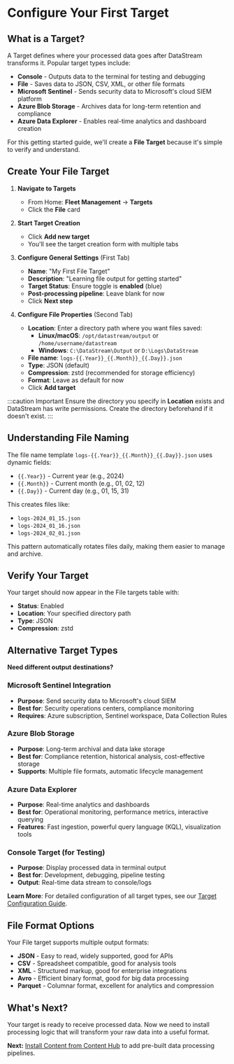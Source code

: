 # Configure Your First Target

## What is a Target?

A Target defines where your processed data goes after DataStream transforms it. Popular target types include:

- **Console** - Outputs data to the terminal for testing and debugging
- **File** - Saves data to JSON, CSV, XML, or other file formats
- **Microsoft Sentinel** - Sends security data to Microsoft's cloud SIEM platform
- **Azure Blob Storage** - Archives data for long-term retention and compliance
- **Azure Data Explorer** - Enables real-time analytics and dashboard creation

For this getting started guide, we'll create a **File Target** because it's simple to verify and understand.

## Create Your File Target

1. **Navigate to Targets**
   - From Home: **Fleet Management** → **Targets**
   - Click the **File** card

2. **Start Target Creation**
   - Click **Add new target**
   - You'll see the target creation form with multiple tabs

3. **Configure General Settings** (First Tab)
   - **Name**: "My First File Target"
   - **Description**: "Learning file output for getting started"
   - **Target Status**: Ensure toggle is **enabled** (blue)
   - **Post-processing pipeline**: Leave blank for now
   - Click **Next step**

4. **Configure File Properties** (Second Tab)
   - **Location**: Enter a directory path where you want files saved:
     - **Linux/macOS**: `/opt/datastream/output` or `/home/username/datastream`
     - **Windows**: `C:\DataStream\Output` or `D:\Logs\DataStream`
   - **File name**: `logs-{{.Year}}_{{.Month}}_{{.Day}}.json`
   - **Type**: JSON (default)
   - **Compression**: zstd (recommended for storage efficiency)
   - **Format**: Leave as default for now
   - Click **Add target**

:::caution Important
Ensure the directory you specify in **Location** exists and DataStream has write permissions. Create the directory beforehand if it doesn't exist.
:::

## Understanding File Naming

The file name template `logs-{{.Year}}_{{.Month}}_{{.Day}}.json` uses dynamic fields:
- `{{.Year}}` - Current year (e.g., 2024)
- `{{.Month}}` - Current month (e.g., 01, 02, 12)  
- `{{.Day}}` - Current day (e.g., 01, 15, 31)

This creates files like:
- `logs-2024_01_15.json`
- `logs-2024_01_16.json`
- `logs-2024_02_01.json`

This pattern automatically rotates files daily, making them easier to manage and archive.

## Verify Your Target

Your target should now appear in the File targets table with:
- **Status**: Enabled
- **Location**: Your specified directory path
- **Type**: JSON
- **Compression**: zstd

## Alternative Target Types

**Need different output destinations?**

### Microsoft Sentinel Integration
- **Purpose**: Send security data to Microsoft's cloud SIEM
- **Best for**: Security operations centers, compliance monitoring
- **Requires**: Azure subscription, Sentinel workspace, Data Collection Rules

### Azure Blob Storage  
- **Purpose**: Long-term archival and data lake storage
- **Best for**: Compliance retention, historical analysis, cost-effective storage
- **Supports**: Multiple file formats, automatic lifecycle management

### Azure Data Explorer
- **Purpose**: Real-time analytics and dashboards  
- **Best for**: Operational monitoring, performance metrics, interactive querying
- **Features**: Fast ingestion, powerful query language (KQL), visualization tools

### Console Target (for Testing)
- **Purpose**: Display processed data in terminal output
- **Best for**: Development, debugging, pipeline testing
- **Output**: Real-time data stream to console/logs

**Learn More**: For detailed configuration of all target types, see our [Target Configuration Guide](/configuration/targets/overview).

## File Format Options

Your File target supports multiple output formats:

- **JSON** - Easy to read, widely supported, good for APIs
- **CSV** - Spreadsheet compatible, good for analysis tools  
- **XML** - Structured markup, good for enterprise integrations
- **Avro** - Efficient binary format, good for big data processing
- **Parquet** - Columnar format, excellent for analytics and compression

## What's Next?

Your target is ready to receive processed data. Now we need to install processing logic that will transform your raw data into a useful format.

**Next:** [Install Content from Content Hub](install-content-hub) to add pre-built data processing pipelines.
